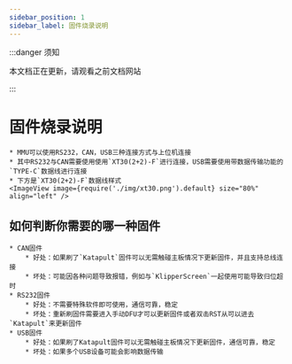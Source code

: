 ```yaml
---
sidebar_position: 1
sidebar_label: 固件烧录说明
---
```



:::danger 须知

本文档正在更新，请观看之前文档网站

:::

# 固件烧录说明

    * MMU可以使用RS232，CAN，USB三种连接方式与上位机连接
    * 其中RS232与CAN需要使用使用`XT30(2+2)-F`进行连接，USB需要使用带数据传输功能的`TYPE-C`数据线进行连接
    * 下方是`XT30(2+2)-F`数据线样式
    <ImageView image={require('./img/xt30.png').default} size="80%" align="left" />

## 如何判断你需要的哪一种固件

    * CAN固件
        * 好处：如果刷了`Katapult`固件可以无需触碰主板情况下更新固件，并且支持总线连接
        * 坏处：可能因各种问题导致报错，例如与`KlipperScreen`一起使用可能导致归位超时
    * RS232固件
        * 好处：不需要特殊软件即可使用，通信可靠，稳定
        * 坏处：重新刷固件需要进入手动DFU才可以更新固件或者双击RST从可以进去`Katapult`来更新固件
    * USB固件
        * 好处：如果刷了Katapult固件可以无需触碰主板情况下更新固件，通信可靠，稳定
        * 坏处：如果多个USB设备可能会影响数据传输